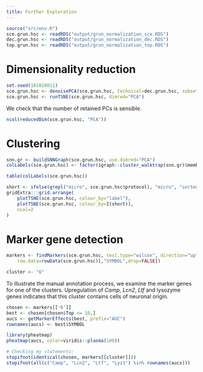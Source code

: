 ```yaml
---
title: Further Exploration
---
```


```r
source("src/env.R")
sce.grun.hsc <- readRDS("output/grun_normalization_sce.RDS")
dec.grun.hsc <- readRDS("output/grun_normalization_dec.RDS")
top.grun.hsc <- readRDS("output/grun_normalization_top.RDS")
```

# Dimensionality reduction

```r
set.seed(101010011)
sce.grun.hsc <- denoisePCA(sce.grun.hsc, technical=dec.grun.hsc, subset.row=top.grun.hsc)
sce.grun.hsc <- runTSNE(sce.grun.hsc, dimred="PCA")
```

We check that the number of retained PCs is sensible.

```r
ncol(reducedDim(sce.grun.hsc, "PCA"))
```

# Clustering

```r
snn.gr <- buildSNNGraph(sce.grun.hsc, use.dimred="PCA")
colLabels(sce.grun.hsc) <- factor(igraph::cluster_walktrap(snn.gr)$membership)
```

```r
table(colLabels(sce.grun.hsc))
```

```r
short <- ifelse(grepl("micro", sce.grun.hsc$protocol), "micro", "sorted")
gridExtra:::grid.arrange(
    plotTSNE(sce.grun.hsc, colour_by="label"),
    plotTSNE(sce.grun.hsc, colour_by=I(short)),
    ncol=2
)
```

# Marker gene detection

```r
markers <- findMarkers(sce.grun.hsc, test.type="wilcox", direction="up",
    row.data=rowData(sce.grun.hsc)[,"SYMBOL",drop=FALSE])
```

```r
cluster <- "6"
```

To illustrate the manual annotation process, we examine the marker genes for one of the clusters.
Upregulation of _Camp_, _Lcn2_, _Ltf_ and lysozyme genes indicates that this cluster contains cells of neuronal origin.

```r
chosen <- markers[['6']]
best <- chosen[chosen$Top <= 10,]
aucs <- getMarkerEffects(best, prefix="AUC")
rownames(aucs) <- best$SYMBOL

library(pheatmap)
pheatmap(aucs, color=viridis::plasma(100))
```

```r
# Checking my statements:
stopifnot(identical(chosen, markers[[cluster]]))
stopifnot(all(c("Camp", "Lcn2", "Ltf", "Lyz1") %in% rownames(aucs)))
```

